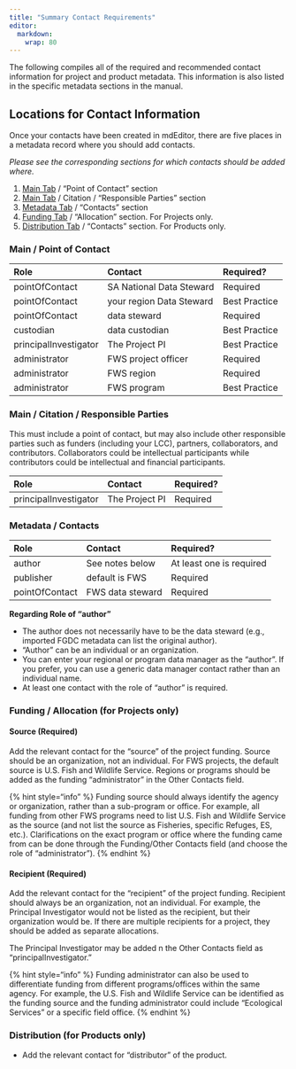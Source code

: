 ```yaml
---
title: "Summary Contact Requirements"
editor: 
  markdown: 
    wrap: 80
---
```


The following compiles all of the required and recommended contact information
for project and product metadata. This information is also listed in the
specific metadata sections in the manual.

## Locations for Contact Information

Once your contacts have been created in mdEditor, there are five places in a
metadata record where you should add contacts.

*Please see the corresponding sections for which contacts should be added
where.*

1.  [Main Tab](../project-entry-guidance/record-main-copy.md#point-of-contacts)
    / "Point of Contact” section
2.  [Main
    Tab](../project-entry-guidance/record-main-copy.md#responsible-parties-required)
    / Citation / “Responsible Parties” section
3.  [Metadata Tab](../project-entry-guidance/metadata-tab.md#metadata-contacts)
    / “Contacts” section
4.  [Funding Tab](../project-entry-guidance/funding-tab.md) / “Allocation”
    section. For Projects only.
5.  [Distribution Tab](../product-entry-guidance/distribution.md) / "Contacts”
    section. For Products only.

### **Main / Point of Contact**

| Role                  | Contact                  | Required?     |
|:----------------------|:-------------------------|:--------------|
| pointOfContact        | SA National Data Steward | Required      |
| pointOfContact        | your region Data Steward | Best Practice |
| pointOfContact        | data steward             | Required      |
| custodian             | data custodian           | Best Practice |
| principalInvestigator | The Project PI           | Best Practice |
| administrator         | FWS project officer      | Required      |
| administrator         | FWS region               | Required      |
| administrator         | FWS program              | Best Practice |

### **Main / Citation / Responsible Parties**

This must include a point of contact, but may also include other responsible
parties such as funders (including your LCC), partners, collaborators, and
contributors. Collaborators could be intellectual participants while
contributors could be intellectual and financial participants.

| Role                  | Contact        | Required? |
|:----------------------|:---------------|:----------|
| principalInvestigator | The Project PI | Required  |

### **Metadata / Contacts**

| Role           | Contact          | Required?                |
|:---------------|:-----------------|:-------------------------|
| author         | See notes below  | At least one is required |
| publisher      | default is FWS   | Required                 |
| pointOfContact | FWS data steward | Required                 |

**Regarding Role of "author"**

-   The author does not necessarily have to be the data steward (e.g., imported
    FGDC metadata can list the original author).
-   "Author" can be an individual or an organization.
-   You can enter your regional or program data manager as the “author”. If you
    prefer, you can use a generic data manager contact rather than an individual
    name.
-   At least one contact with the role of “author” is required.

### **Funding / Allocation (for Projects only)**

#### Source (Required)

Add the relevant contact for the “source” of the project funding. Source should
be an organization, not an individual. For FWS projects, the default source is
U.S. Fish and Wildlife Service. Regions or programs should be added as the
funding "administrator" in the Other Contacts field.

{% hint style="info" %} Funding source should always identify the agency or
organization, rather than a sub-program or office. For example, all funding from
other FWS programs need to list U.S. Fish and Wildlife Service as the source
(and not list the source as Fisheries, specific Refuges, ES, etc.).
Clarifications on the exact program or office where the funding came from can be
done through the Funding/Other Contacts field (and choose the role of
"administrator"). {% endhint %}

#### Recipient (Required)

Add the relevant contact for the “recipient” of the project funding. Recipient
should always be an organization, not an individual. For example, the Principal
Investigator would not be listed as the recipient, but their organization would
be. If there are multiple recipients for a project, they should be added as
separate allocations.

The Principal Investigator may be added n the Other Contacts field as
"principalInvestigator."

{% hint style="info" %} Funding administrator can also be used to differentiate
funding from different programs/offices within the same agency. For example, the
U.S. Fish and Wildlife Service can be identified as the funding source and the
funding administrator could include "Ecological Services" or a specific field
office. {% endhint %}

### **Distribution (for Products only)**

-   Add the relevant contact for “distributor” of the product.
